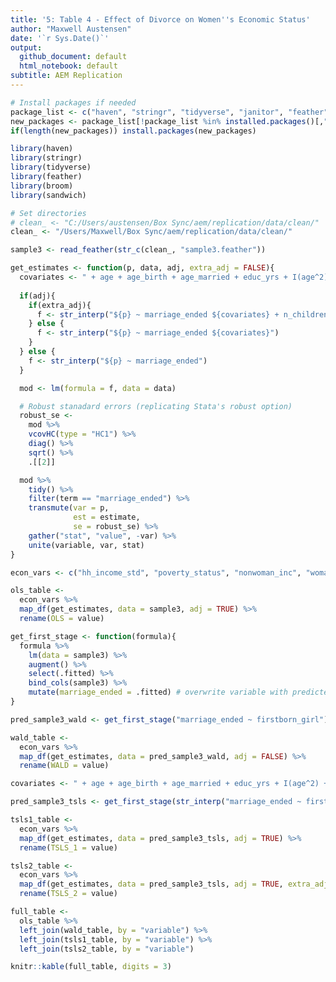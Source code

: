 ```yaml
---
title: '5: Table 4 - Effect of Divorce on Women''s Economic Status'
author: "Maxwell Austensen"
date: '`r Sys.Date()`'
output:
  github_document: default
  html_notebook: default
subtitle: AEM Replication
---
```


```r
# Install packages if needed
package_list <- c("haven", "stringr", "tidyverse", "janitor", "feather", "knitr", "rmarkdown")
new_packages <- package_list[!package_list %in% installed.packages()[,"Package"]]
if(length(new_packages)) install.packages(new_packages)

library(haven)
library(stringr)
library(tidyverse)
library(feather)
library(broom)
library(sandwich)

# Set directories
# clean_ <- "C:/Users/austensen/Box Sync/aem/replication/data/clean/"
clean_ <- "/Users/Maxwell/Box Sync/aem/replication/data/clean/"
```

```r
sample3 <- read_feather(str_c(clean_, "sample3.feather"))
```

```r
get_estimates <- function(p, data, adj, extra_adj = FALSE){
  covariates <- " + age + age_birth + age_married + educ_yrs + I(age^2) + I(age_married^2) + I(age_birth^2) + I(educ_yrs^2) + age*educ_yrs + age_married*educ_yrs + age_birth*educ_yrs + urban + factor(state_birth) + factor(state_current)"
  
  if(adj){
    if(extra_adj){
      f <- str_interp("${p} ~ marriage_ended ${covariates} + n_children + marital_status")
    } else {
      f <- str_interp("${p} ~ marriage_ended ${covariates}")
    }
  } else {
    f <- str_interp("${p} ~ marriage_ended")
  }

  mod <- lm(formula = f, data = data)

  # Robust stanadard errors (replicating Stata's robust option)
  robust_se <- 
    mod %>% 
    vcovHC(type = "HC1") %>% 
    diag() %>% 
    sqrt() %>% 
    .[[2]]

  mod %>% 
    tidy() %>% 
    filter(term == "marriage_ended") %>% 
    transmute(var = p,
              est = estimate,
              se = robust_se) %>% 
    gather("stat", "value", -var) %>% 
    unite(variable, var, stat)
}
```

```r
econ_vars <- c("hh_income_std", "poverty_status", "nonwoman_inc", "woman_inc", "woman_earn", "employed", "weeks_worked", "hours_worked")

ols_table <- 
  econ_vars %>% 
  map_df(get_estimates, data = sample3, adj = TRUE) %>% 
  rename(OLS = value)
```

```r
get_first_stage <- function(formula){
  formula %>% 
    lm(data = sample3) %>% 
    augment() %>% 
    select(.fitted) %>% 
    bind_cols(sample3) %>% 
    mutate(marriage_ended = .fitted) # overwrite variable with predicted version
}
```

```r
pred_sample3_wald <- get_first_stage("marriage_ended ~ firstborn_girl")

wald_table <- 
  econ_vars %>% 
  map_df(get_estimates, data = pred_sample3_wald, adj = FALSE) %>% 
  rename(WALD = value)
```

```r
covariates <- " + age + age_birth + age_married + educ_yrs + I(age^2) + I(age_married^2) + I(age_birth^2) + I(educ_yrs^2) + age*educ_yrs + age_married*educ_yrs + age_birth*educ_yrs + urban + factor(state_birth) + factor(state_current)"

pred_sample3_tsls <- get_first_stage(str_interp("marriage_ended ~ firstborn_girl ${covariates}"))

tsls1_table <- 
  econ_vars %>% 
  map_df(get_estimates, data = pred_sample3_tsls, adj = TRUE) %>% 
  rename(TSLS_1 = value)

tsls2_table <- 
  econ_vars %>% 
  map_df(get_estimates, data = pred_sample3_tsls, adj = TRUE, extra_adj = TRUE) %>% 
  rename(TSLS_2 = value)
```

```r
full_table <- 
  ols_table %>% 
  left_join(wald_table, by = "variable") %>% 
  left_join(tsls1_table, by = "variable") %>% 
  left_join(tsls2_table, by = "variable")

knitr::kable(full_table, digits = 3)
```